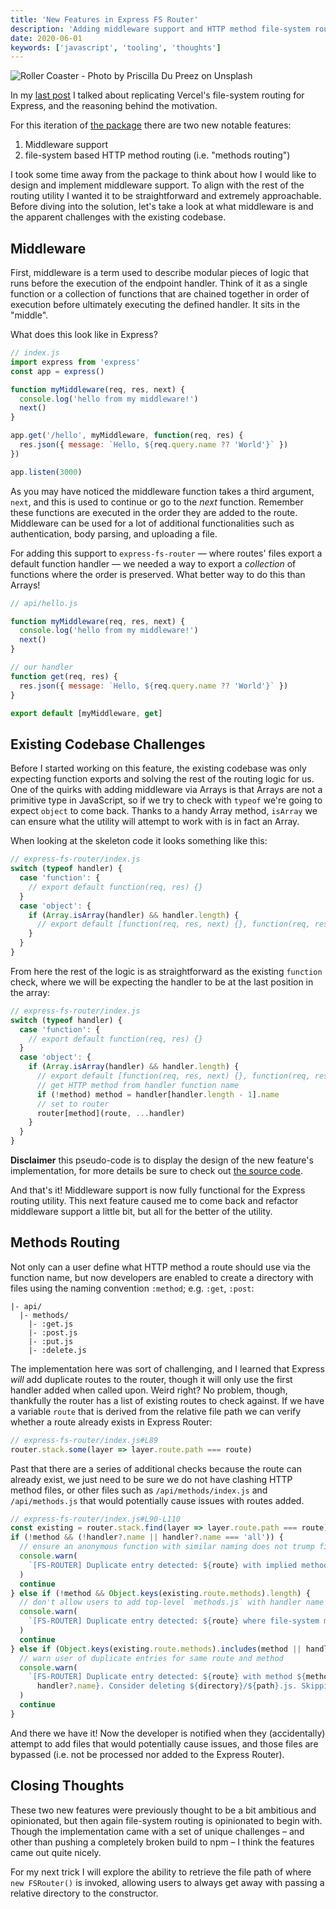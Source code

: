 ```yaml
---
title: 'New Features in Express FS Router'
description: 'Adding middleware support and HTTP method file-system routing to the Express FileSystem Router'
date: 2020-06-01
keywords: ['javascript', 'tooling', 'thoughts']
---
```


![Roller Coaster - Photo by Priscilla Du Preez on Unsplash](priscilla-du-preez-FOsina4f7qM-unsplash.jpg)

In my [last post](https://josefaidt.dev/blog/2020/04/express-filesystem-routing/) I talked about replicating Vercel's file-system routing for Express, and the reasoning behind the motivation.

For this iteration of [the package](https://www.npmjs.com/package/express-fs-router) there are two new notable features:

1. Middleware support
2. file-system based HTTP method routing (i.e. "methods routing")

I took some time away from the package to think about how I would like to design and implement middleware support. To align with the rest of the routing utility I wanted it to be straightforward and extremely approachable. Before diving into the solution, let's take a look at what middleware is and the apparent challenges with the existing codebase.

## Middleware

First, middleware is a term used to describe modular pieces of logic that runs before the execution of the endpoint handler. Think of it as a single function or a collection of functions that are chained together in order of execution before ultimately executing the defined handler. It sits in the "middle".

What does this look like in Express?

```js
// index.js
import express from 'express'
const app = express()

function myMiddleware(req, res, next) {
  console.log('hello from my middleware!')
  next()
}

app.get('/hello', myMiddleware, function(req, res) {
  res.json({ message: `Hello, ${req.query.name ?? 'World'}` })
})

app.listen(3000)
```

As you may have noticed the middleware function takes a third argument, `next`, and this is used to continue or go to the _next_ function. Remember these functions are executed in the order they are added to the route. Middleware can be used for a lot of additional functionalities such as authentication, body parsing, and uploading a file.

For adding this support to `express-fs-router` &mdash; where routes' files export a default function handler &mdash; we needed a way to export a _collection_ of functions where the order is preserved. What better way to do this than Arrays!

```js
// api/hello.js

function myMiddleware(req, res, next) {
  console.log('hello from my middleware!')
  next()
}

// our handler
function get(req, res) {
  res.json({ message: `Hello, ${req.query.name ?? 'World'}` })
}

export default [myMiddleware, get]
```

## Existing Codebase Challenges

Before I started working on this feature, the existing codebase was only expecting function exports and solving the rest of the routing logic for us. One of the quirks with adding middleware via Arrays is that Arrays are not a primitive type in JavaScript, so if we try to check with `typeof` we're going to expect `object` to come back. Thanks to a handy Array method, `isArray` we can ensure what the utility will attempt to work with is in fact an Array.

When looking at the skeleton code it looks something like this:

```js
// express-fs-router/index.js
switch (typeof handler) {
  case 'function': {
    // export default function(req, res) {}
  }
  case 'object': {
    if (Array.isArray(handler) && handler.length) {
      // export default [function(req, res, next) {}, function(req, res) {}]
    }
  }
}
```

From here the rest of the logic is as straightforward as the existing `function` check, where we will be expecting the handler to be at the last position in the array:

```js
// express-fs-router/index.js
switch (typeof handler) {
  case 'function': {
    // export default function(req, res) {}
  }
  case 'object': {
    if (Array.isArray(handler) && handler.length) {
      // export default [function(req, res, next) {}, function(req, res) {}]
      // get HTTP method from handler function name
      if (!method) method = handler[handler.length - 1].name
      // set to router
      router[method](route, ...handler)
    }
  }
}
```

**Disclaimer** this pseudo-code is to display the design of the new feature's implementation, for more details be sure to check out [the source code](https://github.com/josefaidt/express-fs-router/blob/master/packages/express-fs-router/index.js#L147-L172).

And that's it! Middleware support is now fully functional for the Express routing utility. This next feature caused me to come back and refactor middleware support a little bit, but all for the better of the utility.

## Methods Routing

Not only can a user define what HTTP method a route should use via the function name, but now developers are enabled to create a directory with files using the naming convention `:method`; e.g. `:get`, `:post`:

```text
|- api/
  |- methods/
    |- :get.js
    |- :post.js
    |- :put.js
    |- :delete.js
```

The implementation here was sort of challenging, and I learned that Express _will_ add duplicate routes to the router, though it will only use the first handler added when called upon. Weird right? No problem, though, thankfully the router has a list of existing routes to check against. If we have a variable `route` that is derived from the relative file path we can verify whether a route already exists in Express Router:

```js
// express-fs-router/index.js#L89
router.stack.some(layer => layer.route.path === route)
```

Past that there are a series of additional checks because the route can already exist, we just need to be sure we do not have clashing HTTP method files, or other files such as `/api/methods/index.js` and `/api/methods.js` that would potentially cause issues with routes added.

```js
// express-fs-router/index.js#L90-L110
const existing = router.stack.find(layer => layer.route.path === route)
if (!method && (!handler?.name || handler?.name === 'all')) {
  // ensure an anonymous function with similar naming does not trump file-based methods (i.e. /methods/:get.js vs /methods.js)
  console.warn(
    `[FS-ROUTER] Duplicate entry detected: ${route} with implied method ALL. Consider deleting ${directory}/${path}.js. Skipping...`
  )
  continue
} else if (!method && Object.keys(existing.route.methods).length) {
  // don't allow users to add top-level `methods.js` with handler name of `put` and add to route with existing records'
  console.warn(
    `[FS-ROUTER] Duplicate entry detected: ${route} where file-system methods routes are enabled. Consider deleting ${directory}/${path}.js. Skipping...`
  )
  continue
} else if (Object.keys(existing.route.methods).includes(method || handler?.name)) {
  // warn user of duplicate entries for same route and method
  console.warn(
    `[FS-ROUTER] Duplicate entry detected: ${route} with method ${method ||
      handler?.name}. Consider deleting ${directory}/${path}.js. Skipping...`
  )
  continue
}
```

And there we have it! Now the developer is notified when they (accidentally) attempt to add files that would potentially cause issues, and those files are bypassed (i.e. not be processed nor added to the Express Router).

## Closing Thoughts

These two new features were previously thought to be a bit ambitious and opinionated, but then again file-system routing is opinionated to begin with. Though the implementation came with a set of unique challenges &ndash; and other than pushing a completely broken build to npm &ndash; I think the features came out quite nicely.

For my next trick I will explore the ability to retrieve the file path of where `new FSRouter()` is invoked, allowing users to always get away with passing a relative directory to the constructor.
